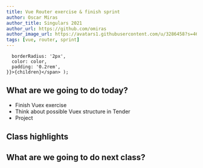 ```yaml
---
title: Vue Router exercise & finish sprint
author: Oscar Miras
author_title: Singulars 2021
author_url: https://github.com/omiras
author_image_url: https://avatars1.githubusercontent.com/u/3286458?s=460&v=4
tags: [vue, router, sprint]
---
```


      borderRadius: '2px',
      color: color,
      padding: '0.2rem',
    }}>{children}</span> );

## __<Highlight color="#ff8000">What are we going to do today?</Highlight>__

* Finish Vuex exercise
* Think about possible Vuex structure in Tender
* Project 


## __<Highlight color="#ff8000">Class highlights</Highlight>__


## __<Highlight color="#ff8000">What are we going to do next class?</Highlight>__



